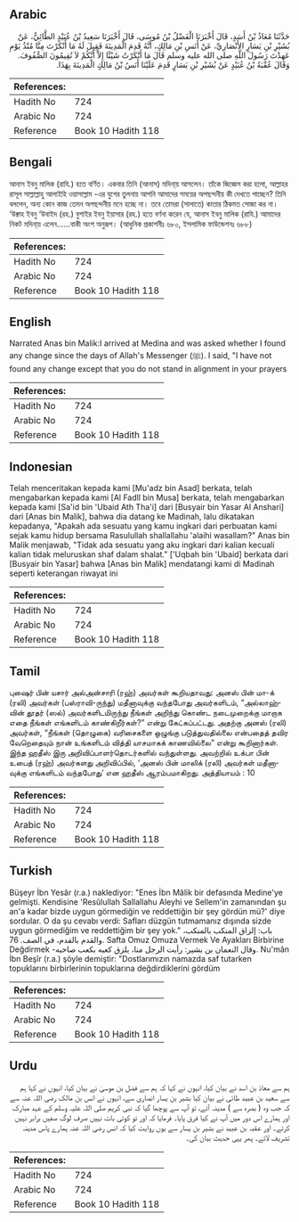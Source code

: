 ## Arabic


<div dir="rtl" lang="ar" style={{fontSize:'larger',backgroundColor:'#f8f9fa',padding:20}}>
حَدَّثَنَا مُعَاذُ بْنُ أَسَدٍ، قَالَ أَخْبَرَنَا الْفَضْلُ بْنُ مُوسَى، قَالَ أَخْبَرَنَا سَعِيدُ بْنُ عُبَيْدٍ الطَّائِيُّ، عَنْ بُشَيْرِ بْنِ يَسَارٍ الأَنْصَارِيِّ، عَنْ أَنَسِ بْنِ مَالِكٍ، أَنَّهُ قَدِمَ الْمَدِينَةَ فَقِيلَ لَهُ مَا أَنْكَرْتَ مِنَّا مُنْذُ يَوْمِ عَهِدْتَ رَسُولَ اللَّهِ صلى الله عليه وسلم قَالَ مَا أَنْكَرْتُ شَيْئًا إِلاَّ أَنَّكُمْ لاَ تُقِيمُونَ الصُّفُوفَ‏.‏ وَقَالَ عُقْبَةُ بْنُ عُبَيْدٍ عَنْ بُشَيْرِ بْنِ يَسَارٍ قَدِمَ عَلَيْنَا أَنَسُ بْنُ مَالِكٍ الْمَدِينَةَ بِهَذَا‏.‏
</div>
<div style={{backgroundColor:'#f8f9fa',padding:20, marginBottom: 10}}><table> <thead> <tr> <th>References:</th> <th></th> </tr> </thead> <tbody><tr><td>Hadith No</td><td>724</td></tr><tr><td>Arabic No</td><td>724</td></tr><tr><td>Reference</td><td>Book 10 Hadith 118</td></tr></tbody></table></div>

## Bengali


<div dir="ltr" lang="bn" style={{fontSize:'larger',backgroundColor:'#f8f9fa',padding:20}}>
আনাস ইবনু মালিক (রাযি.) হতে বর্ণিত। একবার তিনি (আনাস) মদিনা্য় আসলেন। তাঁকে জিজ্ঞেস করা হলো, আল্লাহর রাসূল সাল্লাল্লাহু আলাইহি ওয়াসাল্লাম -এর যুগের তুলনায় আপনি আমাদের সময়ের অপছন্দনীয় কী দেখতে পাচ্ছেন? তিনি বললেন, অন্য কোন কাজ তেমন অপছন্দনীয় মনে হচ্ছে না। তবে তোমরা (সালাতে) কাতার ঠিকমত সোজা কর না। ‘উক্বাহ ইবনু ‘উবাইদ (রহ.) বুশাইর ইবনু ইয়াসার (রহ.) হতে বর্ণনা করেন যে, আনাস ইবনু মালিক (রাযি.) আমাদের নিকট মদিনা্য় এলেন......বাকী অংশ অনুরূপ। (আধুনিক প্রকাশনীঃ ৬৮০, ইসলামিক ফাউন্ডেশনঃ ৬৮৮)
</div>
<div style={{backgroundColor:'#f8f9fa',padding:20, marginBottom: 10}}><table> <thead> <tr> <th>References:</th> <th></th> </tr> </thead> <tbody><tr><td>Hadith No</td><td>724</td></tr><tr><td>Arabic No</td><td>724</td></tr><tr><td>Reference</td><td>Book 10 Hadith 118</td></tr></tbody></table></div>

## English


<div dir="ltr" lang="en" style={{fontSize:'larger',backgroundColor:'#f8f9fa',padding:20}}>
Narrated Anas bin Malik:I arrived at Medina and was asked whether I found any change since the days of Allah's Messenger (ﷺ). I said, "I have not found any change except that you do not stand in alignment in your prayers
</div>
<div style={{backgroundColor:'#f8f9fa',padding:20, marginBottom: 10}}><table> <thead> <tr> <th>References:</th> <th></th> </tr> </thead> <tbody><tr><td>Hadith No</td><td>724</td></tr><tr><td>Arabic No</td><td>724</td></tr><tr><td>Reference</td><td>Book 10 Hadith 118</td></tr></tbody></table></div>

## Indonesian


<div dir="ltr" lang="id" style={{fontSize:'larger',backgroundColor:'#f8f9fa',padding:20}}>
Telah menceritakan kepada kami [Mu'adz bin Asad] berkata, telah mengabarkan kepada kami [Al Fadll bin Musa] berkata, telah mengabarkan kepada kami [Sa'id bin 'Ubaid Ath Tha'i] dari [Busyair bin Yasar Al Anshari] dari [Anas bin Malik], bahwa dia datang ke Madinah, lalu dikatakan kepadanya, "Apakah ada sesuatu yang kamu ingkari dari perbuatan kami sejak kamu hidup bersama Rasulullah shallallahu 'alaihi wasallam?" Anas bin Malik menjawab, "Tidak ada sesuatu yang aku ingkari dari kalian kecuali kalian tidak meluruskan shaf dalam shalat." ['Uqbah bin 'Ubaid] berkata dari [Busyair bin Yasar] bahwa [Anas bin Malik] mendatangi kami di Madinah seperti keterangan riwayat ini
</div>
<div style={{backgroundColor:'#f8f9fa',padding:20, marginBottom: 10}}><table> <thead> <tr> <th>References:</th> <th></th> </tr> </thead> <tbody><tr><td>Hadith No</td><td>724</td></tr><tr><td>Arabic No</td><td>724</td></tr><tr><td>Reference</td><td>Book 10 Hadith 118</td></tr></tbody></table></div>

## Tamil


<div dir="ltr" lang="ta" style={{fontSize:'larger',backgroundColor:'#f8f9fa',padding:20}}>
புஷைர் பின் யசார் அல்அன்சாரி (ரஹ்) அவர்கள் கூறியதாவது: அனஸ் பின் மா-க் (ரலி) அவர்கள் (பஸ்ராவி-ருந்து) மதீனாவுக்கு வந்தபோது அவர்களிடம், “அல்லாஹ்வின் தூதர் (ஸல்) அவர்களிடமிருந்து நீங்கள் அறிந்து கொண்ட நடைமுறைக்கு மாறாக எதை நீங்கள் எங்களிடம் காண்கிறீர்கள்?” என்று கேட்கப்பட்டது. அதற்கு அனஸ் (ரலி) அவர்கள், “நீங்கள் (தொழுகை) வரிசைகளை ஒழுங்கு படுத்துவதில்லை என்பதைத் தவிர வேறெதையும் நான் உங்களிடம் வித்தி யாசமாகக் காணவில்லை” என்று கூறினார்கள். இந்த ஹதீஸ் இரு அறிவிப்பாளர்தொடர்களில் வந்துள்ளது. அவற்றில் உக்பா பின் உபைத் (ரஹ்) அவர்களது அறிவிப்பில், ‘அனஸ் பின் மாலிக் (ரலி) அவர்கள் மதீனாவுக்கு எங்களிடம் வந்தபோது’ என ஹதீஸ் ஆரம்பமாகிறது. அத்தியாயம் : 10
</div>
<div style={{backgroundColor:'#f8f9fa',padding:20, marginBottom: 10}}><table> <thead> <tr> <th>References:</th> <th></th> </tr> </thead> <tbody><tr><td>Hadith No</td><td>724</td></tr><tr><td>Arabic No</td><td>724</td></tr><tr><td>Reference</td><td>Book 10 Hadith 118</td></tr></tbody></table></div>

## Turkish


<div dir="ltr" lang="tr" style={{fontSize:'larger',backgroundColor:'#f8f9fa',padding:20}}>
Büşeyr İbn Yesâr (r.a.) naklediyor: "Enes İbn Mâlik bir defasında Medine'ye gelmişti. Kendisine 'Resûlullah Sallallahu Aleyhi ve Sellem'in zamanından şu an'a kadar bizde uygun görmediğin ve reddettiğin bir şey gördün mü?' diye sordular. O da şu cevabı verdi: Safları düzgün tutmamanız dışında sizde uygun görmediğim ve reddettiğim bir şey yok." باب: إلزاق المنكب بالمنكب، والقدم بالقدم، في الصف. 76. Safta Omuz Omuza Vermek Ve Ayakları Birbirine Değdirmek -وقال النعمان بن بشير: رأيت الرجل منا، يلزق كعبه بكعب صاحبه. Nu'mân İbn Beşîr (r.a.) şöyle demiştir: "Dostlarımızın namazda saf tutarken topuklarını birbirlerinin topuklarına değdirdiklerini gördüm
</div>
<div style={{backgroundColor:'#f8f9fa',padding:20, marginBottom: 10}}><table> <thead> <tr> <th>References:</th> <th></th> </tr> </thead> <tbody><tr><td>Hadith No</td><td>724</td></tr><tr><td>Arabic No</td><td>724</td></tr><tr><td>Reference</td><td>Book 10 Hadith 118</td></tr></tbody></table></div>

## Urdu


<div dir="rtl" lang="ur" style={{fontSize:'larger',backgroundColor:'#f8f9fa',padding:20}}>
ہم سے معاذ بن اسد نے بیان کیا، انہوں نے کہا کہ ہم سے فضل بن موسیٰ نے بیان کیا، انہوں نے کہا ہم سے سعید بن عبید طائی نے بیان کیا بشیر بن یسار انصاری سے، انہوں نے انس بن مالک رضی اللہ عنہ سے کہ جب وہ ( بصرہ سے ) مدینہ آئے، تو آپ سے پوچھا گیا کہ نبی کریم صلی اللہ علیہ وسلم کے عہد مبارک اور ہمارے اس دور میں آپ نے کیا فرق پایا۔ فرمایا کہ اور تو کوئی بات نہیں صرف لوگ صفیں برابر نہیں کرتے۔ اور عقبہ بن عبید نے بشیر بن یسار سے یوں روایت کیا کہ انس رضی اللہ عنہ ہمارے پاس مدینہ تشریف لائے۔ پھر یہی حدیث بیان کی۔
</div>
<div style={{backgroundColor:'#f8f9fa',padding:20, marginBottom: 10}}><table> <thead> <tr> <th>References:</th> <th></th> </tr> </thead> <tbody><tr><td>Hadith No</td><td>724</td></tr><tr><td>Arabic No</td><td>724</td></tr><tr><td>Reference</td><td>Book 10 Hadith 118</td></tr></tbody></table></div>